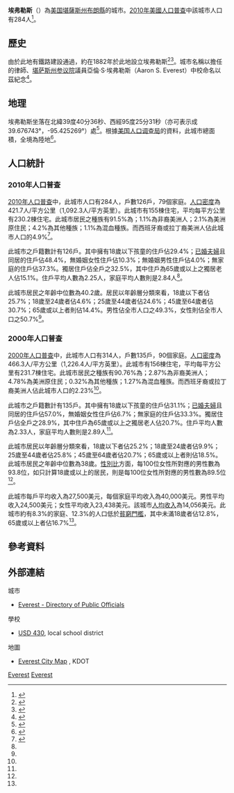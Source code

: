 {{noteTA
|G1=USState
}}
{{Infobox settlement
|name = 埃弗勒斯
|native_name = Everest
|settlement_type = [[城市|城市]]
|nickname = 
|motto =
|image_map = Brown County Kansas Incorporated and Unincorporated areas Everest Highlighted.svg
|map_caption = 埃弗勒斯於[[布朗縣_(堪薩斯州)|布朗縣]]及[[堪薩斯州|堪薩斯州]]之地理位置
|image_map1 = Map of Brown Co, Ks, USA.png
|map_caption1 = {{le|堪薩斯州運輸部|Kansas Department of Transportation}}的[[布朗縣_(堪薩斯州)|布朗縣]]地圖（[[:File:Kansas_official_transportation_map_legend.png|圖例]]）
|subdivision_type = [[世界政區索引|國家]]
|subdivision_name = [[美国|美国]]
|subdivision_type1 = [[美國行政區劃|州]]
|subdivision_name1 = [[堪薩斯州|堪薩斯州]]
|subdivision_type2 = [[堪薩斯州行政區劃|縣]]
|subdivision_name2 = [[布朗縣_(堪薩斯州)|布朗縣]]
|area_footnotes = <ref name ="Gazetteer files"/>
|area_total_sq_mi = 0.26
|area_land_sq_mi = 0.26
|area_water_sq_mi = 0
|area_total_km2 = 0.67
|area_land_km2 = 0.67
|area_water_km2 = 0
|elevation_footnotes = 
|elevation_ft = 1148
|elevation_m = 350
|population_as_of = [[2010年美國人口普查|2010]]
|population_est = 282
|pop_est_as_of = 2012<ref name="2012 Pop Estimate">{{cite web|title=Population Estimates|url=http://www.census.gov/popest/data/cities/totals/2012/SUB-EST2012.html|publisher=[[美国人口调查局|美国人口调查局]]|accessdate=2013-05-29|archive-url=https://www.webcitation.org/6HQu4Spqa?url=http://www.census.gov/popest/data/cities/totals/2012/SUB-EST2012.html|archive-date=2013-06-17|dead-url=yes}}</ref>
|population_total = 284
|population_footnotes = <ref name ="FactFinder"/>
|population_density_sq_mi = auto
|population_density_km2 = auto
|timezone = [[北美中部时区|CST]]
|utc_offset = -6
|timezone_DST = CDT
|utc_offset_DST = -5
|coordinates_display = inline,title
|coordinates_type = region:US_type:city
|latd = 39 |latm = 40 |lats = 36 |latNS = N
|longd = 95 |longm = 25 |longs = 31 |longEW = W
|postal_code_type = [[美國郵區編號|郵區編號]]
|postal_code = 66424
|area_code = 785
|blank_name = [[聯邦資料處理標準|FIPS編碼]]
|blank_info = 20-22025 <ref name="GR2">{{cite web|url=http://factfinder2.census.gov|publisher=[[美国人口调查局|美国人口调查局]]|accessdate=2008-01-31|title=American FactFinder|archive-date=2013-09-11|archive-url=https://web.archive.org/web/20130911234518/http://factfinder2.census.gov/|dead-url=no}}</ref>
|blank1_name = [[地名信息系统|GNIS]] ID
|blank1_info = 0473256 <ref name="GR3">{{cite web|url=http://geonames.usgs.gov|accessdate=2008-01-31|title=US Board on Geographic Names|publisher=[[美國地質調查局|美國地質調查局]]|date=2007-10-25|archive-date=2012-02-04|archive-url=https://web.archive.org/web/20120204035720/http://geonames.usgs.gov/|dead-url=no}}</ref>
|website = 
|footnotes = 
}}

'''埃弗勒斯'''（{{lang-en|'''Everest'''}}）為[[美国|美国]][[堪薩斯州|堪薩斯州]][[布朗縣_(堪薩斯州)|布朗縣]]的城市。[[2010年美國人口普查|2010年美國人口普查]]中該城市人口有284人<ref name="Census2010">{{cite web|title=2010 City Population and Housing Occupancy Status|url=http://factfinder2.census.gov/faces/tableservices/jsf/pages/productview.xhtml?pid=DEC_10_PL_GCTPL2.ST13&prodType=table|publisher=U.S. Census Bureau|accessdate=April 9, 2012|archive-date=2011-07-21|archive-url=https://web.archive.org/web/20110721034521/http://factfinder2.census.gov/faces/tableservices/jsf/pages/productview.xhtml?pid=DEC_10_PL_GCTPL2.ST13&prodType=table|dead-url=no}}</ref>。

==歷史==
由於此地有鐵路建設通過，約在1882年於此地設立埃弗勒斯<ref>{{cite book | url=http://books.google.com/books?id=o8X5krq3fP8C&pg=PA601#v=onepage&q&f=false | title=Kansas: A Cyclopedia of State History, Embracing Events, Institutions, Industries, Counties, Cities, Towns, Prominent Persons, Etc. | publisher=Standard Publishing Company | author=Blackmar, Frank Wilson | year=1912 | pages=601 | access-date=2016-03-15 | archive-date=2014-07-01 | archive-url=https://web.archive.org/web/20140701031835/http://books.google.com/books?id=o8X5krq3fP8C&pg=PA601#v=onepage&q&f=false | dead-url=no }}</ref><ref>{{cite book | url=http://books.google.com/books?id=5zdAAQAAMAAJ&pg=PA149#v=onepage&q&f=false | title=Biennial Report of the Board of Directors of the Kansas State Historical Society | publisher=Kansas State Printing Plant | author=Kansas State Historical Society | year=1916 | pages=149 | access-date=2016-03-15 | archive-date=2014-07-06 | archive-url=https://web.archive.org/web/20140706194148/http://books.google.com/books?id=5zdAAQAAMAAJ&pg=PA149#v=onepage&q&f=false | dead-url=no }}</ref>。城市名稱以擔任{{le|聯合太平洋鐵路中部支線|Central Branch Union Pacific Railroad}}的律師、[[堪萨斯州参议院|堪萨斯州参议院]]議員亞倫·S·埃弗勒斯（Aaron S. Everest）中校命名以茲紀念<ref name=Rydjord>{{cite book|last=Rydjord|first=John|title=Kansas Place-Names|url=https://archive.org/details/kansasplacenames0000rydj|year=1972|publisher=University of Oklahoma Press, Norman|page=[https://archive.org/details/kansasplacenames0000rydj/page/455 455]|isbn=0-8061-0994-7}}</ref>。

==地理==
埃弗勒斯坐落在北緯39度40分36秒、西經95度25分31秒（亦可表示成39.676743°，-95.425269°）處<ref name="GR1">{{cite web|url=http://www.census.gov/geo/www/gazetteer/gazette.html|publisher=[[美国人口调查局|美国人口调查局]]|accessdate=2011-04-23|date=2011-02-12|title=US Gazetteer files: 2010, 2000, and 1990|archive-url=https://web.archive.org/web/20060720110047/http://www.census.gov/geo/www/gazetteer/gazette.html|archive-date=2006-07-20|dead-url=yes}}</ref>。根據[[美国人口调查局|美国人口调查局]]的資料，此城市總面積{{convert|0.26|sqmi|sqkm|2}}，全境為陸地<ref name ="Gazetteer files">{{cite web|title=US Gazetteer files 2010|url=http://www.census.gov/geo/www/gazetteer/files/Gaz_places_national.txt|publisher=[[美国人口调查局|美国人口调查局]]|accessdate=2012-07-06|archive-url=https://www.webcitation.org/699nOulzi?url=http://www.census.gov/geo/www/gazetteer/files/Gaz_places_national.txt|archive-date=2012-07-14|dead-url=yes}}</ref>。

==人口統計==
{{US Census population
|align=left
|1890= 478
|1900= 502
|1910= 436
|1920= 403
|1930= 386
|1940= 375
|1950= 363
|1960= 348
|1970= 304
|1980= 331
|1990= 310
|2000= 314
|2010= 284
|estyear=2014
|estimate=281
|estref=<ref name="USCensusEst2014">{{cite web|url=http://www.census.gov/popest/data/cities/totals/2014/SUB-EST2014.html|title=Annual Estimates of the Resident Population for Incorporated Places: April 1, 2010 to July 1, 2014|accessdate=June 4, 2015|archive-url=https://web.archive.org/web/20150523034651/https://www.census.gov/popest/data/cities/totals/2014/SUB-EST2014.html|archive-date=2015-05-23|dead-url=yes}}</ref>
|align-fn=center
|footnote=[http://www.census.gov/prod/www/abs/decennial/ U.S. Decennial Census]
}}

===2010年人口普查===
[[2010年美國人口普查|2010年人口普查]]中，此城市人口有284人，戶數126戶，79個家庭。[[人口密度|人口密度]]為421.7人/平方公里（1,092.3人/平方英里）。此城市有155棟住宅，平均每平方公里有230.2棟住宅。此城市居民之種族有91.5%為{{le|美國種族和民族|Race and ethnicity in the United States Census|白人}}；1.1%為非裔美洲人；2.1%為美洲原住民；4.2%為其他種族；1.1%為混血種族。而西班牙裔或拉丁裔美洲人佔此城市人口的4.9%<ref name ="FactFinder">{{cite web|title=American FactFinder|url=http://factfinder2.census.gov/faces/nav/jsf/pages/index.xhtml|publisher=[[美国人口调查局|美国人口调查局]]|accessdate=2012-07-06|archive-date=2012-02-17|archive-url=https://www.webcitation.org/65WtHj6J5?url=http://factfinder2.census.gov/faces/nav/jsf/pages/index.xhtml|dead-url=no}}</ref>。

此城市之戶籍數計有126戶。其中擁有18歲以下孩童的住戶佔29.4%；[[婚姻|已婚夫婦]]且同居的住戶佔48.4%，無婚姻女性住戶佔10.3%；無婚姻男性住戶佔4.0%；無家庭的住戶佔37.3%。獨居住戶佔全戶之32.5%，其中住戶為65歲或以上之獨居老人佔15.1%。住戶平均人數為2.25人，家庭平均人數則是2.84人<ref name ="FactFinder"/>。

此城市居民之年齡中位數為40.2歲。居民以年齡層分類來看，18歲以下者佔25.7%；18歲至24歲者佔4.6%；25歲至44歲者佔24.6%；45歲至64歲者佔30.7%；65歲或以上者則佔14.4%。男性佔全市人口之49.3%，女性則佔全市人口之50.7%<ref name ="FactFinder"/>。

===2000年人口普查===
[[2000年美國人口普查|2000年人口普查]]中，此城市人口有314人，戶數135戶，90個家庭。[[人口密度|人口密度]]為466.3人/平方公里（1,226.4人/平方英里）。此城市有156棟住宅，平均每平方公里有231.7棟住宅。此城市居民之種族有90.76%為{{le|美國種族和民族|Race and ethnicity in the United States Census|白人}}；2.87%為非裔美洲人；4.78%為美洲原住民；0.32%為其他種族；1.27%為混血種族。而西班牙裔或拉丁裔美洲人佔此城市人口的2.23%<ref name="GR2" />。

此城市之戶籍數計有135戶。其中擁有18歲以下孩童的住戶佔31.1%；[[婚姻|已婚夫婦]]且同居的住戶佔57.0%，無婚姻女性住戶佔6.7%；無家庭的住戶佔33.3%。獨居住戶佔全戶之28.9%，其中住戶為65歲或以上之獨居老人佔20.7%。住戶平均人數為2.33人，家庭平均人數則是2.89人<ref name="GR2" />。

此城市居民以年齡層分類來看，18歲以下者佔25.2%；18歲至24歲者佔9.9%；25歲至44歲者佔25.8%；45歲至64歲者佔20.7%；65歲或以上者則佔18.5%。此城市居民之年齡中位數為38歲。[[性別比|性別比]]方面，每100位女性所對應的男性數為93.8位，如只計算18歲或以上的居民，則是每100位女性所對應的男性數為89.5位<ref name="GR2" />。

此城市每戶平均收入為27,500美元，每個家庭平均收入為40,000美元。男性平均收入24,500美元；女性平均收入23,438美元。該城市[[人均收入|人均收入]]為14,056美元。此城市約有8.3%的家庭、12.3%的人口低於[[貧窮門檻|貧窮門檻]]，其中未滿18歲者佔12.8%，65歲或以上者佔16.7%<ref name="GR2" />。

==參考資料==
{{Reflist|30em}}

==外部連結==
{{Commons category|Everest, Kansas}}

;城市
* [https://web.archive.org/web/20120512175900/http://www.lkm.org/directory/cities.php?ID=157 Everest - Directory of Public Officials]
;學校
* [https://web.archive.org/web/20120807234352/http://www.usd430.k12.ks.us/ USD 430], local school district
;地圖
* [http://www.ksdot.org/Assets/wwwksdotorg/bureaus/burTransPlan/maps/city-pdf/everest.pdf Everest City Map] {{Wayback|url=http://www.ksdot.org/Assets/wwwksdotorg/bureaus/burTransPlan/maps/city-pdf/everest.pdf |date=20200505210929 }}, KDOT

{{布朗縣 (堪薩斯州)}}

[[Category:堪萨斯州城市|Everest]]
[[Category:布朗縣城市_(堪薩斯州)|Everest]]